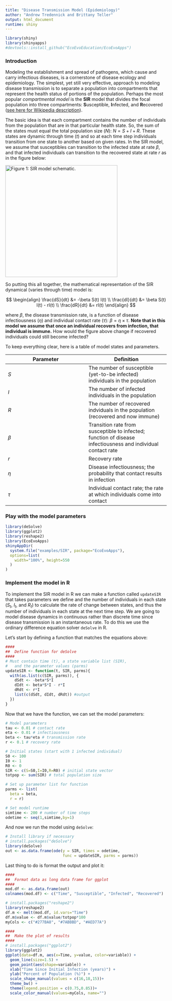 ```yaml
---
title: "Disease Transmission Model (Epidemiology)"
author: "Andrew Tredennick and Brittany Teller"
output: html_document
runtime: shiny
---
```

```r
library(shiny)
library(shinyapps)
#devtools::install_github("EcoEvoEducation/EcoEvoApps")
```
### Introduction
Modeling the establishment and spread of pathogens, which cause and carry infectious diseases, is a cornerstone of disease ecology and epidemiology. The simplest, yet still very effective, approach to modeling disease transmission is to separate a population into compartments that represent the health status of portions of the population. Perhaps the most popular *compartmental model* is the **SIR** model that divides the focal population into three compartments: **S**usceptible, **I**nfected, and **R**ecovered ([see here for Wikipedia description](http://en.wikipedia.org/wiki/Compartmental_models_in_epidemiology#The_SIR_model)).

The basic idea is that each compartment contains the number of individuals from the population that are in that particular health state. So, the sum of the states must equal the total population size ($N$): $N = S+I+R$. These states are dynamic through time ($t$) and so at each time step individuals transition from one state to another based on given rates. In the SIR model, we assume that susceptibles can transition to the infected state at rate $\beta$, and that infected individuals can transition to the recovered state at rate $r$ as in the figure below:

<img src="figures/sir.png" alt="Figure 1: SIR model schematic." style="width: 350px;"/>

So putting this all together, the mathematical representation of the SIR dynamical (varies through time) model is:

$$
\begin{align}
\frac{dS}{dt} &= -\beta S(t) I(t) \\
\frac{dI}{dt} &= \beta S(t) I(t) - rI(t) \\
\frac{dR}{dt} &= rI(t)
\end{align}
$$

where $\beta$, the disease transmission rate, is a function of disease infectiousness ($\eta$) and individual contact rate ($\tau$): $\beta = \eta \times \tau$. **Note that in this model we assume that once an individual recovers from infection, that individual is immune.** How would the figure above change if recovered individuals could still become infected?

To keep everything clear, here is a table of model states and parameters.

| Parameter | Definition |
|---|---|
| $S$ | The number of susceptible (yet-to-be infected) individuals in the population | 
| $I$ | The number of infected individuals in the population |
| $R$ | The number of recovered indviduals in the population (recovered and now immune) |
| $\beta$ | Transition rate from susceptible to infected; function of disease infectiousness and individual contact rate |
| $r$ | Recovery rate |
| $\eta$ | Disease infectiousness; the probability that contact results in infection |
| $\tau$ | Individual contact rate; the rate at which individuals come into contact |


### Play with the model parameters

```r
library(deSolve)
library(ggplot2)
library(reshape2)
library(EcoEvoApps)
shinyAppDir(
  system.file("examples/SIR", package="EcoEvoApps"),
  options=list(
    width="100%", height=550
  )
)
```

### Implement the model in R
To implement the SIR model in R we can make a function called ``updateSIR`` that takes parameters we define and the number of individuals in each state ($S_{t}$, $I_{t}$, and $R_{t}$) to calculate the rate of change between states, and thus the number of individuals in each state at the next time step. We are going to model disease dynamics in continuous rather than discrete time since disease transmission is an instantaneous rate. To do this we use the ordinary difference equation solver ``deSolve`` in R.

Let's start by defining a function that matches the equations above:

```r
####
##  Define function for deSolve
####
# Must contain time (t), a state variable list (SIR), 
#   and the parameter values (parms)
updateSIR <- function(t, SIR, parms){
  with(as.list(c(SIR, parms)), {
    dSdt <- -beta*S*I
    dIdt <- beta*S*I - r*I
    dRdt <- r*I
    list(c(dSdt, dIdt, dRdt)) #output
  })
}
```

Now that we have the function, we can set the model parameters:
```r
# Model parameters
tau <- 0.01 # contact rate
eta <- 0.01 # infectiousness
beta <- tau*eta # transmission rate
r <- 0.1 # recovery rate

# Initial states (start with 1 infected individual)
S0 <- 100
I0 <- 1
R0 <- 0
SIR <- c(S=S0,I=I0,R=R0) # initial state vector
totpop <- sum(SIR) # total population size

# Set up parameter list for function
parms <- list(
  beta = beta,
  r = r)

# Set model runtime
simtime <- 200 # number of time steps
odetime <- seq(1,simtime,by=1)
```

And now we run the model using ``deSolve``:
```r
# Install library if necessary
# install.packages("deSolve")
library(deSolve)
out <- as.data.frame(ode(y = SIR, times = odetime,
                         func = updateSIR, parms = parms))
```

Last thing to do is format the output and plot it:
```r
####
##  Format data as long data frame for ggplot
####
mod.df <- as.data.frame(out)
colnames(mod.df) <- c("Time", "Susceptible", "Infected", "Recovered")

# install.packages("reshape2")
library(reshape2)
df.m <- melt(mod.df, id.vars="Time")
df.m$value <- df.m$value/totpop*100
myCols <- c("#277BA8", "#7ABBBD", "#AED77A")

####
##  Make the plot of results
####
# install.packages("ggplot2")
library(ggplot2)
ggplot(data=df.m, aes(x=Time, y=value, color=variable)) +
  geom_line(size=1.5) +
  geom_point(aes(shape=variable)) +
  xlab("Time Since Initial Infection (years)") +
  ylab("Percent of Population (%)") +
  scale_shape_manual(values = c(16,18,15))+
  theme_bw() +
  theme(legend.position = c(0.75,0.85))+
  scale_color_manual(values=myCols, name="")
```
